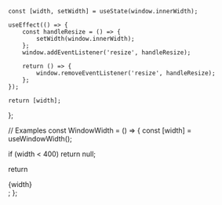 
    const [width, setWidth] = useState(window.innerWidth);

    useEffect(() => {
        const handleResize = () => {
            setWidth(window.innerWidth);
        };
        window.addEventListener('resize', handleResize);

        return () => {
            window.removeEventListener('resize', handleResize);
        };
    });

    return [width];
};

// Examples
const WindowWidth = () => {
const [width] = useWindowWidth();

if (width < 400) return null;

return <div>{width}</div>;
};
